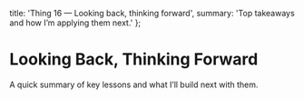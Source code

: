   title: 'Thing 16 — Looking back, thinking forward',
  summary: 'Top takeaways and how I’m applying them next.'
};

# Looking Back, Thinking Forward

A quick summary of key lessons and what I’ll build next with them.


